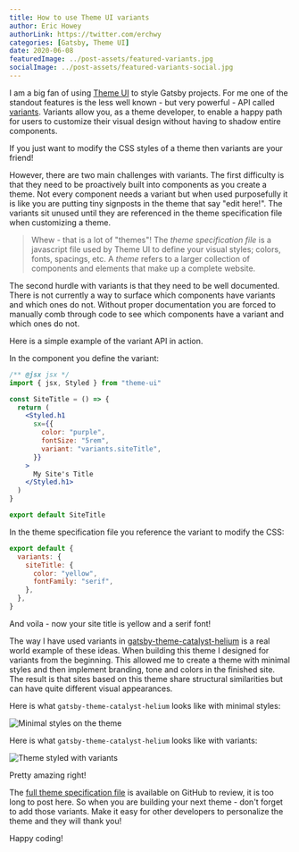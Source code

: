 ```yaml
---
title: How to use Theme UI variants
author: Eric Howey
authorLink: https://twitter.com/erchwy
categories: [Gatsby, Theme UI]
date: 2020-06-08
featuredImage: ../post-assets/featured-variants.jpg
socialImage: ../post-assets/featured-variants-social.jpg
---
```


I am a big fan of using [Theme UI](https://theme-ui.com/) to style Gatsby projects. For me one of the standout features is the less well known - but very powerful - API called [variants](https://theme-ui.com/guides/variants/). Variants allow you, as a theme developer, to enable a happy path for users to customize their visual design without having to shadow entire components.

If you just want to modify the CSS styles of a theme then variants are your friend!

However, there are two main challenges with variants. The first difficulty is that they need to be proactively built into components as you create a theme. Not every component needs a variant but when used purposefully it is like you are putting tiny signposts in the theme that say "edit here!". The variants sit unused until they are referenced in the theme specification file when customizing a theme.

> Whew - that is a lot of "themes"! The _theme specification file_ is a javascript file used by Theme UI to define your visual styles; colors, fonts, spacings, etc. A _theme_ refers to a larger collection of components and elements that make up a complete website.

The second hurdle with variants is that they need to be well documented. There is not currently a way to surface which components have variants and which ones do not. Without proper documentation you are forced to manually comb through code to see which components have a variant and which ones do not.

Here is a simple example of the variant API in action.

In the component you define the variant:

```jsx
/** @jsx jsx */
import { jsx, Styled } from "theme-ui"

const SiteTitle = () => {
  return (
    <Styled.h1
      sx={{
        color: "purple",
        fontSize: "5rem",
        variant: "variants.siteTitle",
      }}
    >
      My Site's Title
    </Styled.h1>
  )
}

export default SiteTitle
```

In the theme specification file you reference the variant to modify the CSS:

```js
export default {
  variants: {
    siteTitle: {
      color: "yellow",
      fontFamily: "serif",
    },
  },
}
```

And voila - now your site title is yellow and a serif font!

The way I have used variants in [gatsby-theme-catalyst-helium](https://www.gatsbycatalyst.com/docs/gatsby-theme-catalyst-helium) is a real world example of these ideas. When building this theme I designed for variants from the beginning. This allowed me to create a theme with minimal styles and then implement branding, tone and colors in the finished site. The result is that sites based on this theme share structural similarities but can have quite different visual appearances.

Here is what `gatsby-theme-catalyst-helium` looks like with minimal styles:

![Minimal styles on the theme](../post-assets/helium-without-styles.png "Minimal styles on the theme")

Here is what `gatsby-theme-catalyst-helium` looks like with variants:

![Theme styled with variants](../post-assets/helium-with-styles.png "Theme styled with variants")

Pretty amazing right!

The [full theme specification file](https://github.com/ehowey/gatsby-theme-catalyst/blob/master/starters/gatsby-starter-catalyst-helium/src/gatsby-plugin-theme-ui/index.js) is available on GitHub to review, it is too long to post here. So when you are building your next theme - don't forget to add those variants. Make it easy for other developers to personalize the theme and they will thank you!

Happy coding!
